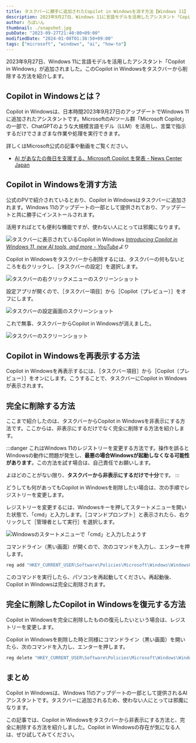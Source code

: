 ```yaml
---
title: タスクバーに勝手に追加されたCopilot in Windowsを消す方法【Windows 11】
description: 2023年9月27日、Windows 11に言語モデルを活用したアシスタント「Copilot in Windows」が追加されました。このCopilot in Windowsをタスクバーから消す方法を紹介します。
author: ろぼいん
thumbnail: ./snapshot.jpg
pubDate: "2023-09-27T21:40:00+09:00"
modifiedDate: "2024-01-08T01:38:50+09:00"
tags: ["microsoft", "windows", "ai", "how-to"]
---
```



2023年9月27日、Windows 11に言語モデルを活用したアシスタント「Copilot in Windows」が追加されました。このCopilot in Windowsをタスクバーから削除する方法を紹介します。

## Copilot in Windowsとは？

Copilot in Windowsは、日本時間2023年9月27日のアップデートでWindows 11に追加されたアシスタントです。MicrosoftのAIツール群「Microsoft Copilot」の一部で、ChatGPTのような大規模言語モデル（LLM）を活用し、言葉で指示するだけでさまざまな作業や処理を実行できます。

詳しくはMicrosoft公式の記事や動画をご覧ください。

- [AI があなたの毎日を支援する、Microsoft Copilot を発表 - News Center Japan](https://news.microsoft.com/ja-jp/2023/09/22/230922-announcing-microsoft-copilot-your-everyday-ai-companion/)

<YouTube id="5rEZGSFgZVY"/>

## Copilot in Windowsを消す方法

公式のPVで紹介されているとおり、Copilot in Windowsはタスクバーに追加されます。Windows 11のアップデートの一部として提供されており、アップデートと共に勝手にインストールされます。

活用すればとても便利な機能ですが、使わない人にとっては邪魔になります。

![タスクバーに表示されているCopilot in Windows](./snapshot.jpg)
*[Introducing Copilot in Windows 11, new AI tools, and more - YouTube](https://www.youtube.com/watch?v=5rEZGSFgZVY)より*

Copilot in Windowsをタスクバーから削除するには、タスクバーの何もないところを右クリックし、［タスクバーの設定］を選択します。

![タスクバーの右クリックメニューのスクリーンショット](./image.png)

設定アプリが開くので、［タスクバー項目］から［Copilot（プレビュー）］をオフにします。

![タスクバーの設定画面のスクリーンショット](./image-2.png)

これで無事、タスクバーからCopilot in Windowsが消えました。

![タスクバーのスクリーンショット](./image-1.png)

## Copilot in Windowsを再表示する方法

Copilot in Windowsを再表示するには、［タスクバー項目］から［Copilot（プレビュー）］をオンにします。こうすることで、タスクバーにCopilot in Windowsが表示されます。

## 完全に削除する方法

ここまで紹介したのは、タスクバーからCopilot in Windowsを非表示にする方法です。ここからは、非表示にするだけでなく完全に削除する方法を紹介します。

:::danger
これはWindows 11のレジストリーを変更する方法です。操作を誤るとWindowsの動作に問題が発生し、**最悪の場合Windowsが起動しなくなる可能性があります**。この方法を試す場合は、自己責任でお願いします。

よほどのことがない限り、**タスクバーから非表示にするだけで十分**です。
:::

どうしても何があってもCopilot in Windowsを削除したい場合は、次の手順でレジストリーを変更します。

レジストリーを変更するには、Windowsキーを押してスタートメニューを開いた状態で、「cmd」と入力します。［コマンドプロンプト］と表示されたら、右クリックして［管理者として実行］を選択します。

![Windowsのスタートメニューで「cmd」と入力したようす](./image-3.png)

コマンドライン（黒い画面）が開くので、次のコマンドを入力し、エンターを押します。

```powershell
reg add "HKEY_CURRENT_USER\Software\Policies\Microsoft\Windows\WindowsCopilot" /v "TurnOffWindowsCopilot" /t REG_DWORD /d 1 /f
```

このコマンドを実行したら、パソコンを再起動してください。再起動後、Copilot in Windowsは完全に削除されます。

## 完全に削除したCopilot in Windowsを復元する方法

Copilot in Windowsを完全に削除したものの復元したいという場合は、レジストリーを変更します。

Copilot in Windowsを削除した時と同様にコマンドライン（黒い画面）を開いたら、次のコマンドを入力し、エンターを押します。

```powershell
reg delete "HKEY_CURRENT_USER\Software\Policies\Microsoft\Windows\WindowsCopilot" /f
```

## まとめ

Copilot in Windowsは、Windows 11のアップデートの一部として提供されるAIアシスタントです。タスクバーに追加されるため、使わない人にとっては邪魔になります。

この記事では、Copilot in Windowsをタスクバーから非表示にする方法と、完全に削除する方法を紹介しました。Copilot in Windowsの存在が気になる人は、ぜひ試してみてください。
